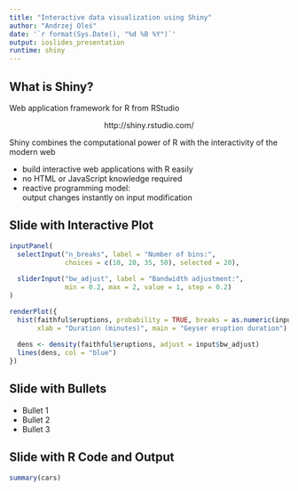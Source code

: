 ```yaml
---
title: "Interactive data visualization using Shiny"
author: "Andrzej Oleś"
date: '`r format(Sys.Date(), "%d %B %Y")`'
output: ioslides_presentation
runtime: shiny
---
```


## What is Shiny?

Web application framework for R from RStudio

<p align="center">http://shiny.rstudio.com/</p>

Shiny combines the computational power of R with the interactivity of the modern web

- build interactive web applications with R easily
- no HTML or JavaScript knowledge required
- reactive programming model:<br/>
  output changes instantly on input modification

## Slide with Interactive Plot

```r
inputPanel(
  selectInput("n_breaks", label = "Number of bins:",
              choices = c(10, 20, 35, 50), selected = 20),
  
  sliderInput("bw_adjust", label = "Bandwidth adjustment:",
              min = 0.2, max = 2, value = 1, step = 0.2)
)

renderPlot({
  hist(faithful$eruptions, probability = TRUE, breaks = as.numeric(input$n_breaks),
       xlab = "Duration (minutes)", main = "Geyser eruption duration")
  
  dens <- density(faithful$eruptions, adjust = input$bw_adjust)
  lines(dens, col = "blue")
})
```

## Slide with Bullets

- Bullet 1
- Bullet 2
- Bullet 3

## Slide with R Code and Output

```r
summary(cars)
```


